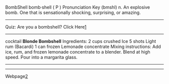 BombShell
bomb·shell ( P ) Pronunciation Key (bmshl) n. An explosive bomb. One that is sensationally shocking, surprising, or amazing.

----
Quiz: Are you a bombshell?
Click Here[http://quiz.ivillage.com/relationships/tests/bombshell.htm]
----
cocktail
'''Blonde Bombshell'''
Ingredients:
2 cups crushed Ice 
5 shots Light rum (Bacardi) 
1 can frozen Lemonade concentrate 
Mixing instructions:
Add ice, rum, and frozen lemonade concentrate to a blender. Blend at high speed. Pour into a margarita glass.
----
----
Webpage[http://www.geocities.com/shelldotkom/]